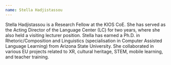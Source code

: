 ```yaml
---
name: Stella Hadjistassou
---
```

Stella Hadjistassou is a Research Fellow at the KIOS CoE. She has served as the Acting Director of the Language Center (LC) for two years, where she also held a visiting lecturer position. Stella has earned a Ph.D. in Rhetoric/Composition and Linguistics (specialisation in Computer Assisted Language Learning) from Arizona State University. She collaborated in various EU projects related to XR, cultural heritage, STEM, mobile learning, and teacher training.
